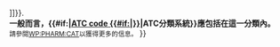 {{cmbox
| type  = notice
| text  = 
這分類反映[[解剖学治疗学及化学分类系统]]之組織{{#if:{{{1|}}}| &nbsp;code [[ATC code {{{1}}}|{{{1}}}{{#if:{{{2|}}}|{{{2}}}}}]]}}.<br />'''一般而言，{{#if:{{{1|}}}|[[ATC code {{{1}}}|ATC code {{{1}}}{{#if:{{{2|}}}|{{{2}}}}}]]|ATC分類系統}}應包括在這一分類內。'''<br /><small>請參閱[[WP:PHARM:CAT]]以獲得更多的信息。</small>
}}<noinclude>
{{documentation}}

</noinclude>
